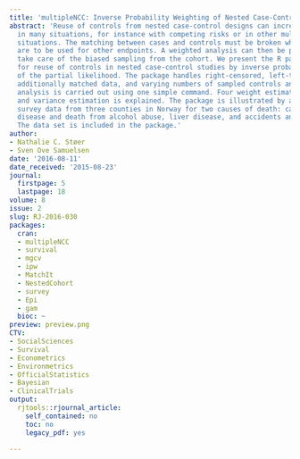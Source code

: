 ```yaml
---
title: 'multipleNCC: Inverse Probability Weighting of Nested Case-Control Data'
abstract: 'Reuse of controls from nested case-control designs can increase efficiency
  in many situations, for instance with competing risks or in other multiple endpoints
  situations. The matching between cases and controls must be broken when controls
  are to be used for other endpoints. A weighted analysis can then be performed to
  take care of the biased sampling from the cohort. We present the R package multipleNCC
  for reuse of controls in nested case-control studies by inverse probability weighting
  of the partial likelihood. The package handles right-censored, left-truncated and
  additionally matched data, and varying numbers of sampled controls and the whole
  analysis is carried out using one simple command. Four weight estimators are presented
  and variance estimation is explained. The package is illustrated by analyzing health
  survey data from three counties in Norway for two causes of death: cardiovascular
  disease and death from alcohol abuse, liver disease, and accidents and violence.
  The data set is included in the package.'
author:
- Nathalie C. Støer
- Sven Ove Samuelsen
date: '2016-08-11'
date_received: '2015-08-23'
journal:
  firstpage: 5
  lastpage: 18
volume: 8
issue: 2
slug: RJ-2016-030
packages:
  cran:
  - multipleNCC
  - survival
  - mgcv
  - ipw
  - MatchIt
  - NestedCohort
  - survey
  - Epi
  - gam
  bioc: ~
preview: preview.png
CTV:
- SocialSciences
- Survival
- Econometrics
- Environmetrics
- OfficialStatistics
- Bayesian
- ClinicalTrials
output:
  rjtools::rjournal_article:
    self_contained: no
    toc: no
    legacy_pdf: yes

---
```


